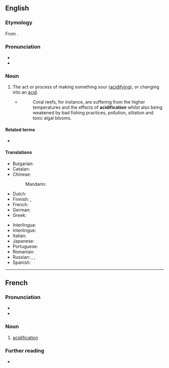 ==English==

===Etymology===
From {{bor|en|fr|acidification}}.

===Pronunciation===
* {{IPA|en|/əˌsɪdɪfɪˈkeɪʃən/}}
* {{rhymes|en|eɪʃən}}

===Noun===
{{en-noun|~}}

# The act or process of making something sour ([[acidifying]]), or changing into an [[acid]].
#* {{quote-web|en|date=2013-10-03
|author=Roger Harrabin
|title=Health of oceans 'declining fast'
|site=bbc.co.uk
|url=http://www.bbc.co.uk/news/science-environment-24369244
|accessdate=2013-10-05
}}
#*: Coral reefs, for instance, are suffering from the higher temperatures and the effects of '''acidification''' whilst also being weakened by bad fishing practices, pollution, siltation and toxic algal blooms.
#: {{ant|en|acidulation}}
#: {{ant|en|basification}}

====Related terms====
* {{l|en|acidify}}

====Translations====
{{trans-top|the act or process of making something sour (acidifying), or changing into an acid}}
* Bulgarian: {{t|bg|подкисляване|n}}
* Catalan: {{t|ca|acidificació|f}}
* Chinese:
*: Mandarin: {{t+|cmn|酸化|tr=suānhuà}}
* Dutch: {{t+|nl|verzuring|f}}
* Finnish: {{t|fi|happamoittaminen}} {{qualifier|act}}, {{t|fi|happamoituminen}} {{qualifier|process}}
* French: {{t+|fr|acidification|f}}
* German: {{t|de|Säurebildung|f}}
* Greek: {{t|el|οξίνιση|f}}
{{trans-mid}}
* Interlingua: {{t|ia|acidification}}
* Interlingue: {{t|ie|acidification}}
* Italian: {{t+|it|acidificazione|f}}
* Japanese: {{t|ja|酸性化|tr=さんせいか, sanseika}}
* Portuguese: {{t|pt|acidificação|f}}
* Romanian: {{t+|ro|acidificare|f}}
* Russian: {{t+|ru|окисле́ние|n}}, {{t+|ru|подкисле́ние|n}}, {{t|ru|кислова́ние|n}}
* Spanish: {{t|es|acidificación|f}}
{{trans-bottom}}

----

==French==

===Pronunciation===
* {{fr-IPA}}
* {{audio|fr|LL-Q150 (fra)-WikiLucas00-acidification.wav|Audio}}

===Noun===
{{fr-noun|f}}

# [[#English|acidification]]

===Further reading===
* {{R:TLFi}}
